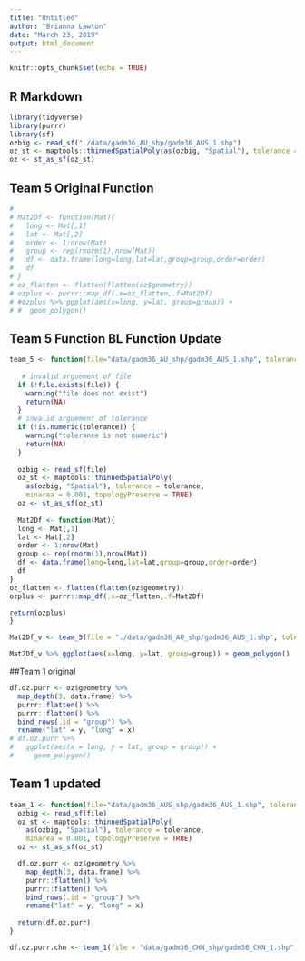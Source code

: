```yaml
---
title: "Untitled"
author: "Brianna Lawton"
date: "March 23, 2019"
output: html_document
---
```


```r
knitr::opts_chunk$set(echo = TRUE)
```

## R Markdown


```r

library(tidyverse)
library(purrr)
library(sf)
ozbig <- read_sf("./data/gadm36_AU_shp/gadm36_AUS_1.shp")
oz_st <- maptools::thinnedSpatialPoly(as(ozbig, "Spatial"), tolerance = 0.1, minarea = 0.001, topologyPreserve = TRUE)
oz <- st_as_sf(oz_st)

```

## Team 5 Original Function

```r
# 
# Mat2Df <- function(Mat){
#   long <- Mat[,1]
#   lat <- Mat[,2]
#   order <- 1:nrow(Mat)
#   group <- rep(rnorm(1),nrow(Mat))
#   df <- data.frame(long=long,lat=lat,group=group,order=order)
#   df
# }
# oz_flatten <- flatten(flatten(oz$geometry))
# ozplus <- purrr::map_df(.x=oz_flatten,.f=Mat2Df)
# #ozplus %>% ggplot(aes(x=long, y=lat, group=group)) + 
# #  geom_polygon()

```

## Team 5 Function BL Function Update

```r
team_5 <- function(file="data/gadm36_AU_shp/gadm36_AUS_1.shp", tolerance = 0.1) {
  
   # invalid arguement of file
  if (!file.exists(file)) {
    warning("file does not exist")
    return(NA)
  }
  # invalid arguement of tolerance
  if (!is.numeric(tolerance)) {
    warning("tolerance is not numeric")
    return(NA)
  }
  
  ozbig <- read_sf(file)
  oz_st <- maptools::thinnedSpatialPoly(
    as(ozbig, "Spatial"), tolerance = tolerance, 
    minarea = 0.001, topologyPreserve = TRUE)
  oz <- st_as_sf(oz_st)
  
  Mat2Df <- function(Mat){
  long <- Mat[,1]
  lat <- Mat[,2]
  order <- 1:nrow(Mat)
  group <- rep(rnorm(1),nrow(Mat))
  df <- data.frame(long=long,lat=lat,group=group,order=order)
  df
}
oz_flatten <- flatten(flatten(oz$geometry))
ozplus <- purrr::map_df(.x=oz_flatten,.f=Mat2Df)

return(ozplus)
}

Mat2Df_v <- team_5(file = "./data/gadm36_AU_shp/gadm36_AUS_1.shp", tolerance = 0.1)

Mat2Df_v %>% ggplot(aes(x=long, y=lat, group=group)) + geom_polygon()

```

























##Team 1 original

```r
df.oz.purr <- oz$geometry %>%
  map_depth(3, data.frame) %>%
  purrr::flatten() %>%
  purrr::flatten() %>%
  bind_rows(.id = "group") %>%
  rename("lat" = y, "long" = x)
# df.oz.purr %>% 
#   ggplot(aes(x = long, y = lat, group = group)) + 
#     geom_polygon()


```

## Team 1 updated

```r
team_1 <- function(file="data/gadm36_AUS_shp/gadm36_AUS_1.shp", tolerance = 0.1) {
  ozbig <- read_sf(file)
  oz_st <- maptools::thinnedSpatialPoly(
    as(ozbig, "Spatial"), tolerance = tolerance, 
    minarea = 0.001, topologyPreserve = TRUE)
  oz <- st_as_sf(oz_st)

  df.oz.purr <- oz$geometry %>% 
    map_depth(3, data.frame) %>%
    purrr::flatten() %>%
    purrr::flatten() %>%
    bind_rows(.id = "group") %>%
    rename("lat" = y, "long" = x)
  
  return(df.oz.purr)
}

df.oz.purr.chn <- team_1(file = "data/gadm36_CHN_shp/gadm36_CHN_1.shp", tolerance = 0.1)

```
